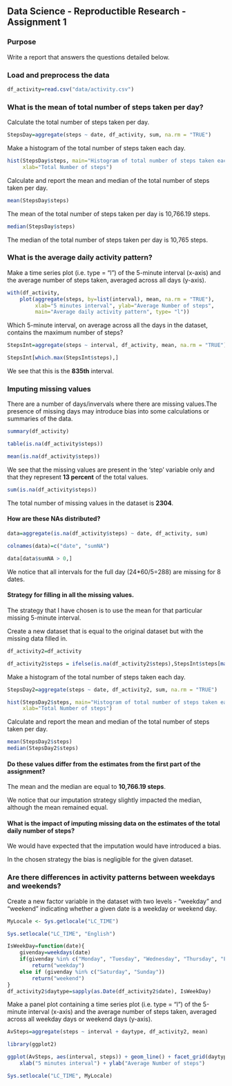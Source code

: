 ## Data Science - Reproductible Research - Assignment 1

### Purpose

Write a report that answers the questions detailed below.

### Load and preprocess the data

```r
df_activity=read.csv("data/activity.csv")

```

### What is the mean of total number of steps taken per day?


Calculate the total number of steps taken per day.

```r
StepsDay=aggregate(steps ~ date, df_activity, sum, na.rm = "TRUE")

```
Make a histogram of the total number of steps taken each day.

```r
hist(StepsDay$steps, main="Histogram of total number of steps taken each day",
     xlab="Total Number of steps")
```

Calculate and report the mean and median of the total number of steps taken per day.

```r
mean(StepsDay$steps)

```
The mean of the total number of steps taken per day is 10,766.19 steps.

```r
median(StepsDay$steps)

```
The median of the total number of steps taken per day is 10,765 steps.

### What is the average daily activity pattern?

Make a time series plot (i.e. type = "l") of the 5-minute interval (x-axis) and the average number of steps taken, averaged across all days (y-axis).

```r
with(df_activity,
    plot(aggregate(steps, by=list(interval), mean, na.rm = "TRUE"),
         xlab="5 minutes interval", ylab="Average Number of steps",
         main="Average daily activity pattern", type= "l"))

```

Which 5-minute interval, on average across all the days in the dataset, contains the maximum number of steps?

```r
StepsInt=aggregate(steps ~ interval, df_activity, mean, na.rm = "TRUE")

StepsInt[which.max(StepsInt$steps),]

```
We see that this is the **835th** interval.


### Imputing missing values

There are a number of days/invervals where there are missing values.The presence of missing days may introduce bias into some calculations or summaries of the data.

```r

summary(df_activity)

table(is.na(df_activity$steps))

mean(is.na(df_activity$steps))

```

We see that the missing values are present in the 'step' variable only and that they represent **13 percent** of the total values.

```r
sum(is.na(df_activity$steps))
```

The total number of missing values in the dataset is **2304**.

#### How are these NAs distributed?

```r
data=aggregate(is.na(df_activity$steps) ~ date, df_activity, sum)

colnames(data)=c("date", "sumNA")

data[data$sumNA > 0,]

```
We notice that all intervals for the full day (24*60/5=288) are missing for 8 dates.

#### Strategy for filling in all the missing values.

The strategy that I have chosen is to use the mean for that particular missing 5-minute interval.

Create a new dataset that is equal to the original dataset but with the missing data filled in.


```r

df_activity2=df_activity

df_activity2$steps = ifelse(is.na(df_activity2$steps),StepsInt$steps[match(df_activity2$interval, StepsInt$interval)],df_activity2$steps)


```

Make a histogram of the total number of steps taken each day.

```r
StepsDay2=aggregate(steps ~ date, df_activity2, sum, na.rm = "TRUE")

hist(StepsDay2$steps, main="Histogram of total number of steps taken each day",
     xlab="Total Number of steps")

```

Calculate and report the mean and median of the total number of steps taken per day.

```r
mean(StepsDay2$steps)
median(StepsDay2$steps)

```

####  Do these values differ from the estimates from the first part of the assignment?

The mean and the median are equal to **10,766.19 steps**. 

We notice that our imputation strategy slightly impacted the median, although the mean remained equal.

#### What is the impact of imputing missing data on the estimates of the total daily number of steps?

We would have expected that the imputation would have introduced a bias.

In the chosen strategy the bias is negligible for the given dataset.

### Are there differences in activity patterns between weekdays and weekends?

Create a new factor variable in the dataset with two levels - "weekday" and "weekend" indicating whether a given date is a weekday or weekend day.

```r

MyLocale <- Sys.getlocale("LC_TIME")

Sys.setlocale("LC_TIME", "English")
```

```r

IsWeekDay=function(date){
    givenday=weekdays(date)
    if(givenday %in% c("Monday", "Tuesday", "Wednesday", "Thursday", "Friday")) 
        return("weekday")
    else if (givenday %in% c("Saturday", "Sunday"))
        return("weekend")
}
df_activity2$daytype=sapply(as.Date(df_activity2$date), IsWeekDay)

```

Make a panel plot containing a time series plot (i.e. type = "l") of the 5-minute interval (x-axis) and the average number of steps taken, averaged across all weekday days or weekend days (y-axis).

```r
AvSteps=aggregate(steps ~ interval + daytype, df_activity2, mean)

library(ggplot2)

ggplot(AvSteps, aes(interval, steps)) + geom_line() + facet_grid(daytype ~ .) + 
    xlab("5 minutes interval") + ylab("Average Number of steps")

```

```r
Sys.setlocale("LC_TIME", MyLocale)

```


